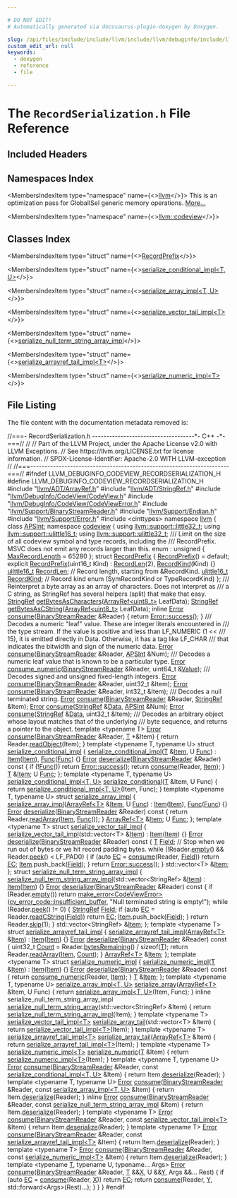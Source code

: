 ```yaml
---

# DO NOT EDIT!
# Automatically generated via docusaurus-plugin-doxygen by Doxygen.

slug: /api/files/include/include/llvm/include/llvm/debuginfo/include/llvm/debuginfo/codeview/recordserialization-h
custom_edit_url: null
keywords:
  - doxygen
  - reference
  - file

---
```





# The `RecordSerialization.h` File Reference

<DoxygenPage pluginConfig={pluginConfig}>



## Included Headers

<IncludesList>
<IncludesListItem
  filePath="llvm/ADT/ArrayRef.h"
  permalink="/docs/api/files/include/include/llvm/include/llvm/adt/arrayref-h"
  isLocal="true" />
<IncludesListItem
  filePath="llvm/ADT/StringRef.h"
  permalink="/docs/api/files/include/include/llvm/include/llvm/adt/stringref-h"
  isLocal="true" />
<IncludesListItem
  filePath="llvm/DebugInfo/CodeView/CodeView.h"
  permalink="/docs/api/files/include/include/llvm/include/llvm/debuginfo/include/llvm/debuginfo/codeview/codeview-h"
  isLocal="true" />
<IncludesListItem
  filePath="llvm/DebugInfo/CodeView/CodeViewError.h"
  permalink="/docs/api/files/include/include/llvm/include/llvm/debuginfo/include/llvm/debuginfo/codeview/codeviewerror-h"
  isLocal="true" />
<IncludesListItem
  filePath="llvm/Support/BinaryStreamReader.h"
  permalink="/docs/api/files/include/include/llvm/include/llvm/support/binarystreamreader-h"
  isLocal="true" />
<IncludesListItem
  filePath="llvm/Support/Endian.h"
  permalink="/docs/api/files/include/include/llvm/include/llvm/support/endian-h"
  isLocal="true" />
<IncludesListItem
  filePath="llvm/Support/Error.h"
  permalink="/docs/api/files/include/include/llvm/include/llvm/support/error-h"
  isLocal="true" />
<IncludesListItem
  filePath="cinttypes"
  permalink=""
  isLocal="false" />
</IncludesList>

## Namespaces Index

<MembersIndex>

<MembersIndexItem
  type="namespace"
  name={<><a href="/docs/api/namespaces/llvm">llvm</a></>}>
This is an optimization pass for GlobalISel generic memory operations. <a href="/docs/api/namespaces/llvm/#details">More...</a>
</MembersIndexItem>

<MembersIndexItem
  type="namespace"
  name={<><a href="/docs/api/namespaces/llvm/codeview">llvm::codeview</a></>}>
</MembersIndexItem>

</MembersIndex>

## Classes Index

<MembersIndex>

<MembersIndexItem
  type="struct"
  name={<><a href="/docs/api/structs/llvm/codeview/recordprefix">RecordPrefix</a></>}>
</MembersIndexItem>

<MembersIndexItem
  type="struct"
  name={<><a href="/docs/api/structs/llvm/codeview/serialize-conditional-impl">serialize_conditional_impl&lt;T, U&gt;</a></>}>
</MembersIndexItem>

<MembersIndexItem
  type="struct"
  name={<><a href="/docs/api/structs/llvm/codeview/serialize-array-impl">serialize_array_impl&lt;T, U&gt;</a></>}>
</MembersIndexItem>

<MembersIndexItem
  type="struct"
  name={<><a href="/docs/api/structs/llvm/codeview/serialize-vector-tail-impl">serialize_vector_tail_impl&lt;T&gt;</a></>}>
</MembersIndexItem>

<MembersIndexItem
  type="struct"
  name={<><a href="/docs/api/structs/llvm/codeview/serialize-null-term-string-array-impl">serialize_null_term_string_array_impl</a></>}>
</MembersIndexItem>

<MembersIndexItem
  type="struct"
  name={<><a href="/docs/api/structs/llvm/codeview/serialize-arrayref-tail-impl">serialize_arrayref_tail_impl&lt;T&gt;</a></>}>
</MembersIndexItem>

<MembersIndexItem
  type="struct"
  name={<><a href="/docs/api/structs/llvm/codeview/serialize-numeric-impl">serialize_numeric_impl&lt;T&gt;</a></>}>
</MembersIndexItem>

</MembersIndex>


## File Listing

The file content with the documentation metadata removed is:

<ProgramListing>

<Link id="l00001" /><CodeLine lineNumber="1"><Highlight kind="comment">//===- RecordSerialization.h ------------------------------------&#42;- C++ -&#42;-===//</Highlight><Highlight kind="normal"></Highlight></CodeLine>
<Link id="l00002" /><CodeLine lineNumber="2"><Highlight kind="normal"></Highlight><Highlight kind="comment">//</Highlight><Highlight kind="normal"></Highlight></CodeLine>
<Link id="l00003" /><CodeLine lineNumber="3"><Highlight kind="normal"></Highlight><Highlight kind="comment">// Part of the LLVM Project, under the Apache License v2.0 with LLVM Exceptions.</Highlight><Highlight kind="normal"></Highlight></CodeLine>
<Link id="l00004" /><CodeLine lineNumber="4"><Highlight kind="normal"></Highlight><Highlight kind="comment">// See https://llvm.org/LICENSE.txt for license information.</Highlight><Highlight kind="normal"></Highlight></CodeLine>
<Link id="l00005" /><CodeLine lineNumber="5"><Highlight kind="normal"></Highlight><Highlight kind="comment">// SPDX-License-Identifier: Apache-2.0 WITH LLVM-exception</Highlight><Highlight kind="normal"></Highlight></CodeLine>
<Link id="l00006" /><CodeLine lineNumber="6"><Highlight kind="normal"></Highlight><Highlight kind="comment">//</Highlight><Highlight kind="normal"></Highlight></CodeLine>
<Link id="l00007" /><CodeLine lineNumber="7"><Highlight kind="normal"></Highlight><Highlight kind="comment">//===----------------------------------------------------------------------===//</Highlight><Highlight kind="normal"></Highlight></CodeLine>
<Link id="l00008" /><CodeLine lineNumber="8"><Highlight kind="normal"></Highlight></CodeLine>
<Link id="l00009" /><CodeLine lineNumber="9"><Highlight kind="normal"></Highlight><Highlight kind="preprocessor">#ifndef LLVM&#95;DEBUGINFO&#95;CODEVIEW&#95;RECORDSERIALIZATION&#95;H</Highlight><Highlight kind="normal"></Highlight></CodeLine>
<Link id="l00010" /><CodeLine lineNumber="10"><Highlight kind="normal"></Highlight><Highlight kind="preprocessor">#define LLVM&#95;DEBUGINFO&#95;CODEVIEW&#95;RECORDSERIALIZATION&#95;H</Highlight><Highlight kind="normal"></Highlight></CodeLine>
<Link id="l00011" /><CodeLine lineNumber="11"><Highlight kind="normal"></Highlight></CodeLine>
<Link id="l00012" /><CodeLine lineNumber="12"><Highlight kind="normal"></Highlight><Highlight kind="preprocessor">#include &quot;<a href="/docs/api/files/include/include/llvm/include/llvm/adt/arrayref-h">llvm/ADT/ArrayRef.h</a>&quot;</Highlight><Highlight kind="normal"></Highlight></CodeLine>
<Link id="l00013" /><CodeLine lineNumber="13"><Highlight kind="normal"></Highlight><Highlight kind="preprocessor">#include &quot;<a href="/docs/api/files/include/include/llvm/include/llvm/adt/stringref-h">llvm/ADT/StringRef.h</a>&quot;</Highlight><Highlight kind="normal"></Highlight></CodeLine>
<Link id="l00014" /><CodeLine lineNumber="14"><Highlight kind="normal"></Highlight><Highlight kind="preprocessor">#include &quot;<a href="/docs/api/files/include/include/llvm/include/llvm/debuginfo/include/llvm/debuginfo/codeview/codeview-h">llvm/DebugInfo/CodeView/CodeView.h</a>&quot;</Highlight><Highlight kind="normal"></Highlight></CodeLine>
<Link id="l00015" /><CodeLine lineNumber="15"><Highlight kind="normal"></Highlight><Highlight kind="preprocessor">#include &quot;<a href="/docs/api/files/include/include/llvm/include/llvm/debuginfo/include/llvm/debuginfo/codeview/codeviewerror-h">llvm/DebugInfo/CodeView/CodeViewError.h</a>&quot;</Highlight><Highlight kind="normal"></Highlight></CodeLine>
<Link id="l00016" /><CodeLine lineNumber="16"><Highlight kind="normal"></Highlight><Highlight kind="preprocessor">#include &quot;<a href="/docs/api/files/include/include/llvm/include/llvm/support/binarystreamreader-h">llvm/Support/BinaryStreamReader.h</a>&quot;</Highlight><Highlight kind="normal"></Highlight></CodeLine>
<Link id="l00017" /><CodeLine lineNumber="17"><Highlight kind="normal"></Highlight><Highlight kind="preprocessor">#include &quot;<a href="/docs/api/files/include/include/llvm/include/llvm/support/endian-h">llvm/Support/Endian.h</a>&quot;</Highlight><Highlight kind="normal"></Highlight></CodeLine>
<Link id="l00018" /><CodeLine lineNumber="18"><Highlight kind="normal"></Highlight><Highlight kind="preprocessor">#include &quot;<a href="/docs/api/files/include/include/llvm/include/llvm/support/error-h">llvm/Support/Error.h</a>&quot;</Highlight><Highlight kind="normal"></Highlight></CodeLine>
<Link id="l00019" /><CodeLine lineNumber="19"><Highlight kind="normal"></Highlight><Highlight kind="preprocessor">#include &lt;cinttypes&gt;</Highlight><Highlight kind="normal"></Highlight></CodeLine>
<Link id="l00020" /><CodeLine lineNumber="20"><Highlight kind="normal"></Highlight></CodeLine>
<Link id="l00021" /><CodeLine lineNumber="21"><Highlight kind="normal"></Highlight><Highlight kind="keyword">namespace </Highlight><Highlight kind="normal"><a href="/docs/api/namespaces/llvm">llvm</a> &#123;</Highlight></CodeLine>
<Link id="l00022" /><CodeLine lineNumber="22"><Highlight kind="normal"></Highlight><Highlight kind="keyword">class </Highlight><Highlight kind="normal"><a href="/docs/api/classes/llvm/apsint">APSInt</a>;</Highlight></CodeLine>
<Link id="l00023" /><CodeLine lineNumber="23"><Highlight kind="normal"></Highlight><Highlight kind="keyword">namespace </Highlight><Highlight kind="normal"><a href="/docs/api/namespaces/llvm/codeview">codeview</a> &#123;</Highlight></CodeLine>
<Link id="l00024" /><CodeLine lineNumber="24"><Highlight kind="normal"></Highlight><Highlight kind="keyword">using </Highlight><Highlight kind="normal"><a href="/docs/api/namespaces/llvm/support/#a6e7b1b4608b407109ab27d3404c262cf">llvm::support::little32&#95;t</a>;</Highlight></CodeLine>
<Link id="l00025" /><CodeLine lineNumber="25"><Highlight kind="normal"></Highlight><Highlight kind="keyword">using </Highlight><Highlight kind="normal"><a href="/docs/api/namespaces/llvm/support/#a4e29b3df92632c930b82161555c3b8d6">llvm::support::ulittle16&#95;t</a>;</Highlight></CodeLine>
<Link id="l00026" /><CodeLine lineNumber="26"><Highlight kind="normal"></Highlight><Highlight kind="keyword">using </Highlight><Highlight kind="normal"><a href="/docs/api/namespaces/llvm/support/#a206b37274fa3e908017da357d12724d1">llvm::support::ulittle32&#95;t</a>;</Highlight></CodeLine>
<Link id="l00027" /><CodeLine lineNumber="27"><Highlight kind="normal"></Highlight><Highlight kind="comment"></Highlight></CodeLine>
<Link id="l00028" /><CodeLine lineNumber="28"><Highlight kind="comment">/// Limit on the size of all codeview symbol and type records, including the</Highlight></CodeLine>
<Link id="l00029" /><CodeLine lineNumber="29"><Highlight kind="comment">/// RecordPrefix. MSVC does not emit any records larger than this.</Highlight><Highlight kind="normal"></Highlight></CodeLine>
<Link id="l00030" /><CodeLine lineNumber="30" lineLink="/docs/api/namespaces/llvm/codeview/#a77953260dd85922d9583bf426f89787aa30d8ae376cd42fd999ac8713cf85be2e"><Highlight kind="normal">enum : </Highlight><Highlight kind="keywordtype">unsigned</Highlight><Highlight kind="normal"> &#123; <a href="/docs/api/namespaces/llvm/codeview/#a77953260dd85922d9583bf426f89787aa30d8ae376cd42fd999ac8713cf85be2e">MaxRecordLength</a> = 65280 &#125;;</Highlight></CodeLine>
<Link id="l00031" /><CodeLine lineNumber="31"><Highlight kind="normal"></Highlight></CodeLine>
<Link id="l00032" /><CodeLine lineNumber="32" lineLink="/docs/api/structs/llvm/codeview/recordprefix"><Highlight kind="normal"></Highlight><Highlight kind="keyword">struct </Highlight><Highlight kind="normal"><a href="/docs/api/structs/llvm/codeview/recordprefix/#a739b4dba2e16c55d8286a6539a2ff6ac">RecordPrefix</a> &#123;</Highlight></CodeLine>
<Link id="l00033" /><CodeLine lineNumber="33" lineLink="/docs/api/structs/llvm/codeview/recordprefix/#a739b4dba2e16c55d8286a6539a2ff6ac"><Highlight kind="normal">  <a href="/docs/api/structs/llvm/codeview/recordprefix/#a739b4dba2e16c55d8286a6539a2ff6ac">RecordPrefix</a>() = </Highlight><Highlight kind="keywordflow">default</Highlight><Highlight kind="normal">;</Highlight></CodeLine>
<Link id="l00034" /><CodeLine lineNumber="34" lineLink="/docs/api/structs/llvm/codeview/recordprefix/#aa6746a00b986512f4f8b1a35a80c027d"><Highlight kind="normal">  </Highlight><Highlight kind="keyword">explicit</Highlight><Highlight kind="normal"> <a href="/docs/api/structs/llvm/codeview/recordprefix/#aa6746a00b986512f4f8b1a35a80c027d">RecordPrefix</a>(uint16&#95;t Kind) : <a href="/docs/api/structs/llvm/codeview/recordprefix/#afdb0f5c60aa51c3ac0d3cad028e17e8e">RecordLen</a>(2), <a href="/docs/api/structs/llvm/codeview/recordprefix/#a55336c12f43998d10ffc07e97b67aa78">RecordKind</a>(Kind) &#123;&#125;</Highlight></CodeLine>
<Link id="l00035" /><CodeLine lineNumber="35"><Highlight kind="normal"></Highlight></CodeLine>
<Link id="l00036" /><CodeLine lineNumber="36" lineLink="/docs/api/structs/llvm/codeview/recordprefix/#afdb0f5c60aa51c3ac0d3cad028e17e8e"><Highlight kind="normal">  <a href="/docs/api/namespaces/llvm/support/#a4e29b3df92632c930b82161555c3b8d6">ulittle16&#95;t</a> <a href="/docs/api/structs/llvm/codeview/recordprefix/#afdb0f5c60aa51c3ac0d3cad028e17e8e">RecordLen</a>;  </Highlight><Highlight kind="comment">// Record length, starting from &amp;RecordKind.</Highlight><Highlight kind="normal"></Highlight></CodeLine>
<Link id="l00037" /><CodeLine lineNumber="37" lineLink="/docs/api/structs/llvm/codeview/recordprefix/#a55336c12f43998d10ffc07e97b67aa78"><Highlight kind="normal">  <a href="/docs/api/namespaces/llvm/support/#a4e29b3df92632c930b82161555c3b8d6">ulittle16&#95;t</a> <a href="/docs/api/structs/llvm/codeview/recordprefix/#a55336c12f43998d10ffc07e97b67aa78">RecordKind</a>; </Highlight><Highlight kind="comment">// Record kind enum (SymRecordKind or TypeRecordKind)</Highlight><Highlight kind="normal"></Highlight></CodeLine>
<Link id="l00038" /><CodeLine lineNumber="38"><Highlight kind="normal">&#125;;</Highlight></CodeLine>
<Link id="l00039" /><CodeLine lineNumber="39"><Highlight kind="normal"></Highlight><Highlight kind="comment"></Highlight></CodeLine>
<Link id="l00040" /><CodeLine lineNumber="40"><Highlight kind="comment">/// Reinterpret a byte array as an array of characters. Does not interpret as</Highlight></CodeLine>
<Link id="l00041" /><CodeLine lineNumber="41"><Highlight kind="comment">/// a C string, as StringRef has several helpers (split) that make that easy.</Highlight><Highlight kind="normal"></Highlight></CodeLine>
<Link id="l00042" /><CodeLine lineNumber="42"><Highlight kind="normal"><a href="/docs/api/classes/llvm/stringref">StringRef</a> <a href="/docs/api/namespaces/llvm/codeview/#a746052f3a8d6068791b8fc33a2dd0c64">getBytesAsCharacters</a>(<a href="/docs/api/classes/llvm/arrayref">ArrayRef&lt;uint8&#95;t&gt;</a> LeafData);</Highlight></CodeLine>
<Link id="l00043" /><CodeLine lineNumber="43"><Highlight kind="normal"><a href="/docs/api/classes/llvm/stringref">StringRef</a> <a href="/docs/api/namespaces/llvm/codeview/#a5eae02b55217e729a02eda2e26b8d689">getBytesAsCString</a>(<a href="/docs/api/classes/llvm/arrayref">ArrayRef&lt;uint8&#95;t&gt;</a> LeafData);</Highlight></CodeLine>
<Link id="l00044" /><CodeLine lineNumber="44"><Highlight kind="normal"></Highlight></CodeLine>
<Link id="l00045" /><CodeLine lineNumber="45" lineLink="/docs/api/namespaces/llvm/codeview/#a1807c21ab0be67ec70499fe55532ac00"><Highlight kind="normal"></Highlight><Highlight kind="keyword">inline</Highlight><Highlight kind="normal"> <a href="/docs/api/classes/llvm/error">Error</a> <a href="/docs/api/namespaces/llvm/#a650dea4533083a886cec9f16d80356d9af0ef8c72418989a4bb20243ccb61eeb0">consume</a>(<a href="/docs/api/classes/llvm/binarystreamreader">BinaryStreamReader</a> &amp;Reader) &#123; </Highlight><Highlight kind="keywordflow">return</Highlight><Highlight kind="normal"> <a href="/docs/api/classes/llvm/error/#a4dfd0813c3d0e0a30439b5a3e9196b59">Error::success</a>(); &#125;</Highlight></CodeLine>
<Link id="l00046" /><CodeLine lineNumber="46"><Highlight kind="normal"></Highlight><Highlight kind="comment"></Highlight></CodeLine>
<Link id="l00047" /><CodeLine lineNumber="47"><Highlight kind="comment">/// Decodes a numeric &quot;leaf&quot; value. These are integer literals encountered in</Highlight></CodeLine>
<Link id="l00048" /><CodeLine lineNumber="48"><Highlight kind="comment">/// the type stream. If the value is positive and less than LF&#95;NUMERIC (1 &lt;&lt;</Highlight></CodeLine>
<Link id="l00049" /><CodeLine lineNumber="49"><Highlight kind="comment">/// 15), it is emitted directly in Data. Otherwise, it has a tag like LF&#95;CHAR</Highlight></CodeLine>
<Link id="l00050" /><CodeLine lineNumber="50"><Highlight kind="comment">/// that indicates the bitwidth and sign of the numeric data.</Highlight><Highlight kind="normal"></Highlight></CodeLine>
<Link id="l00051" /><CodeLine lineNumber="51"><Highlight kind="normal"><a href="/docs/api/classes/llvm/error">Error</a> <a href="/docs/api/namespaces/llvm/#a650dea4533083a886cec9f16d80356d9af0ef8c72418989a4bb20243ccb61eeb0">consume</a>(<a href="/docs/api/classes/llvm/binarystreamreader">BinaryStreamReader</a> &amp;Reader, <a href="/docs/api/classes/llvm/apsint">APSInt</a> &amp;Num);</Highlight></CodeLine>
<Link id="l00052" /><CodeLine lineNumber="52"><Highlight kind="normal"></Highlight><Highlight kind="comment"></Highlight></CodeLine>
<Link id="l00053" /><CodeLine lineNumber="53"><Highlight kind="comment">/// Decodes a numeric leaf value that is known to be a particular type.</Highlight><Highlight kind="normal"></Highlight></CodeLine>
<Link id="l00054" /><CodeLine lineNumber="54"><Highlight kind="normal"><a href="/docs/api/classes/llvm/error">Error</a> <a href="/docs/api/namespaces/llvm/codeview/#a0d46104eb6ba85dbd9788ff11e64aaa6">consume&#95;numeric</a>(<a href="/docs/api/classes/llvm/binarystreamreader">BinaryStreamReader</a> &amp;Reader, uint64&#95;t &amp;<a href="/docs/api/classes/llvm/value">Value</a>);</Highlight></CodeLine>
<Link id="l00055" /><CodeLine lineNumber="55"><Highlight kind="normal"></Highlight><Highlight kind="comment"></Highlight></CodeLine>
<Link id="l00056" /><CodeLine lineNumber="56"><Highlight kind="comment">/// Decodes signed and unsigned fixed-length integers.</Highlight><Highlight kind="normal"></Highlight></CodeLine>
<Link id="l00057" /><CodeLine lineNumber="57"><Highlight kind="normal"><a href="/docs/api/classes/llvm/error">Error</a> <a href="/docs/api/namespaces/llvm/#a650dea4533083a886cec9f16d80356d9af0ef8c72418989a4bb20243ccb61eeb0">consume</a>(<a href="/docs/api/classes/llvm/binarystreamreader">BinaryStreamReader</a> &amp;Reader, uint32&#95;t &amp;Item);</Highlight></CodeLine>
<Link id="l00058" /><CodeLine lineNumber="58"><Highlight kind="normal"><a href="/docs/api/classes/llvm/error">Error</a> <a href="/docs/api/namespaces/llvm/#a650dea4533083a886cec9f16d80356d9af0ef8c72418989a4bb20243ccb61eeb0">consume</a>(<a href="/docs/api/classes/llvm/binarystreamreader">BinaryStreamReader</a> &amp;Reader, int32&#95;t &amp;Item);</Highlight></CodeLine>
<Link id="l00059" /><CodeLine lineNumber="59"><Highlight kind="normal"></Highlight><Highlight kind="comment"></Highlight></CodeLine>
<Link id="l00060" /><CodeLine lineNumber="60"><Highlight kind="comment">/// Decodes a null terminated string.</Highlight><Highlight kind="normal"></Highlight></CodeLine>
<Link id="l00061" /><CodeLine lineNumber="61"><Highlight kind="normal"><a href="/docs/api/classes/llvm/error">Error</a> <a href="/docs/api/namespaces/llvm/#a650dea4533083a886cec9f16d80356d9af0ef8c72418989a4bb20243ccb61eeb0">consume</a>(<a href="/docs/api/classes/llvm/binarystreamreader">BinaryStreamReader</a> &amp;Reader, <a href="/docs/api/classes/llvm/stringref">StringRef</a> &amp;Item);</Highlight></CodeLine>
<Link id="l00062" /><CodeLine lineNumber="62"><Highlight kind="normal"></Highlight></CodeLine>
<Link id="l00063" /><CodeLine lineNumber="63"><Highlight kind="normal"><a href="/docs/api/classes/llvm/error">Error</a> <a href="/docs/api/namespaces/llvm/#a650dea4533083a886cec9f16d80356d9af0ef8c72418989a4bb20243ccb61eeb0">consume</a>(<a href="/docs/api/classes/llvm/stringref">StringRef</a> &amp;<a href="/docs/api/namespaces/llvm/#aa20539e89704d20b98b97e9c3feac934">Data</a>, <a href="/docs/api/classes/llvm/apsint">APSInt</a> &amp;Num);</Highlight></CodeLine>
<Link id="l00064" /><CodeLine lineNumber="64"><Highlight kind="normal"><a href="/docs/api/classes/llvm/error">Error</a> <a href="/docs/api/namespaces/llvm/#a650dea4533083a886cec9f16d80356d9af0ef8c72418989a4bb20243ccb61eeb0">consume</a>(<a href="/docs/api/classes/llvm/stringref">StringRef</a> &amp;<a href="/docs/api/namespaces/llvm/#aa20539e89704d20b98b97e9c3feac934">Data</a>, uint32&#95;t &amp;Item);</Highlight></CodeLine>
<Link id="l00065" /><CodeLine lineNumber="65"><Highlight kind="normal"></Highlight><Highlight kind="comment"></Highlight></CodeLine>
<Link id="l00066" /><CodeLine lineNumber="66"><Highlight kind="comment">/// Decodes an arbitrary object whose layout matches that of the underlying</Highlight></CodeLine>
<Link id="l00067" /><CodeLine lineNumber="67"><Highlight kind="comment">/// byte sequence, and returns a pointer to the object.</Highlight><Highlight kind="normal"></Highlight></CodeLine>
<Link id="l00068" /><CodeLine lineNumber="68" lineLink="/docs/api/namespaces/llvm/codeview/#a906f518050c1f38a2479950b5fc9c68f"><Highlight kind="normal"></Highlight><Highlight kind="keyword">template</Highlight><Highlight kind="normal"> &lt;</Highlight><Highlight kind="keyword">typename</Highlight><Highlight kind="normal"> T&gt; <a href="/docs/api/classes/llvm/error">Error</a> <a href="/docs/api/namespaces/llvm/#a650dea4533083a886cec9f16d80356d9af0ef8c72418989a4bb20243ccb61eeb0">consume</a>(<a href="/docs/api/classes/llvm/binarystreamreader">BinaryStreamReader</a> &amp;Reader, <a href="/docs/api/files/lib/lib/target/lib/target/mips/mips16isellowering-cpp/#a0acb682b8260ab1c60b918599864e2e5">T</a> &#42;&amp;Item) &#123;</Highlight></CodeLine>
<Link id="l00069" /><CodeLine lineNumber="69"><Highlight kind="normal">  </Highlight><Highlight kind="keywordflow">return</Highlight><Highlight kind="normal"> Reader.<a href="/docs/api/classes/llvm/binarystreamreader/#a07e25e055f92f545f94821c4a3cbded8">readObject</a>(Item);</Highlight></CodeLine>
<Link id="l00070" /><CodeLine lineNumber="70"><Highlight kind="normal">&#125;</Highlight></CodeLine>
<Link id="l00071" /><CodeLine lineNumber="71"><Highlight kind="normal"></Highlight></CodeLine>
<Link id="l00072" /><CodeLine lineNumber="72" lineLink="/docs/api/structs/llvm/codeview/serialize-conditional-impl"><Highlight kind="normal"></Highlight><Highlight kind="keyword">template</Highlight><Highlight kind="normal"> &lt;</Highlight><Highlight kind="keyword">typename</Highlight><Highlight kind="normal"> T, </Highlight><Highlight kind="keyword">typename</Highlight><Highlight kind="normal"> U&gt; </Highlight><Highlight kind="keyword">struct </Highlight><Highlight kind="normal"><a href="/docs/api/structs/llvm/codeview/serialize-conditional-impl/#ad94d045b7e804ab21042a8318b6d66c1">serialize&#95;conditional&#95;impl</a> &#123;</Highlight></CodeLine>
<Link id="l00073" /><CodeLine lineNumber="73" lineLink="/docs/api/structs/llvm/codeview/serialize-conditional-impl/#ad94d045b7e804ab21042a8318b6d66c1"><Highlight kind="normal">  <a href="/docs/api/structs/llvm/codeview/serialize-conditional-impl/#ad94d045b7e804ab21042a8318b6d66c1">serialize&#95;conditional&#95;impl</a>(<a href="/docs/api/files/lib/lib/target/lib/target/mips/mips16isellowering-cpp/#a0acb682b8260ab1c60b918599864e2e5">T</a> &amp;<a href="/docs/api/structs/llvm/codeview/serialize-conditional-impl/#a49bf61cfb80205d6cc275b6196ebb320">Item</a>, U <a href="/docs/api/structs/llvm/codeview/serialize-conditional-impl/#a2bfae00ff42ac463a1babf4ea31d25fd">Func</a>) : <a href="/docs/api/structs/llvm/codeview/serialize-conditional-impl/#a49bf61cfb80205d6cc275b6196ebb320">Item</a>(<a href="/docs/api/structs/llvm/codeview/serialize-conditional-impl/#a49bf61cfb80205d6cc275b6196ebb320">Item</a>), <a href="/docs/api/structs/llvm/codeview/serialize-conditional-impl/#a2bfae00ff42ac463a1babf4ea31d25fd">Func</a>(<a href="/docs/api/structs/llvm/codeview/serialize-conditional-impl/#a2bfae00ff42ac463a1babf4ea31d25fd">Func</a>) &#123;&#125;</Highlight></CodeLine>
<Link id="l00074" /><CodeLine lineNumber="74"><Highlight kind="normal"></Highlight></CodeLine>
<Link id="l00075" /><CodeLine lineNumber="75" lineLink="/docs/api/structs/llvm/codeview/serialize-conditional-impl/#ad78c001f2e5aab29f77102188c8c41bf"><Highlight kind="normal">  <a href="/docs/api/classes/llvm/error">Error</a> <a href="/docs/api/structs/llvm/codeview/serialize-conditional-impl/#ad78c001f2e5aab29f77102188c8c41bf">deserialize</a>(<a href="/docs/api/classes/llvm/binarystreamreader">BinaryStreamReader</a> &amp;Reader)</Highlight><Highlight kind="keyword"> const </Highlight><Highlight kind="normal">&#123;</Highlight></CodeLine>
<Link id="l00076" /><CodeLine lineNumber="76"><Highlight kind="normal">    </Highlight><Highlight kind="keywordflow">if</Highlight><Highlight kind="normal"> (!<a href="/docs/api/structs/llvm/codeview/serialize-conditional-impl/#a2bfae00ff42ac463a1babf4ea31d25fd">Func</a>())</Highlight></CodeLine>
<Link id="l00077" /><CodeLine lineNumber="77"><Highlight kind="normal">      </Highlight><Highlight kind="keywordflow">return</Highlight><Highlight kind="normal"> <a href="/docs/api/classes/llvm/error/#a4dfd0813c3d0e0a30439b5a3e9196b59">Error::success</a>();</Highlight></CodeLine>
<Link id="l00078" /><CodeLine lineNumber="78"><Highlight kind="normal">    </Highlight><Highlight kind="keywordflow">return</Highlight><Highlight kind="normal"> <a href="/docs/api/namespaces/llvm/#a650dea4533083a886cec9f16d80356d9af0ef8c72418989a4bb20243ccb61eeb0">consume</a>(Reader, <a href="/docs/api/structs/llvm/codeview/serialize-conditional-impl/#a49bf61cfb80205d6cc275b6196ebb320">Item</a>);</Highlight></CodeLine>
<Link id="l00079" /><CodeLine lineNumber="79"><Highlight kind="normal">  &#125;</Highlight></CodeLine>
<Link id="l00080" /><CodeLine lineNumber="80"><Highlight kind="normal"></Highlight></CodeLine>
<Link id="l00081" /><CodeLine lineNumber="81" lineLink="/docs/api/structs/llvm/codeview/serialize-conditional-impl/#a49bf61cfb80205d6cc275b6196ebb320"><Highlight kind="normal">  <a href="/docs/api/files/lib/lib/target/lib/target/mips/mips16isellowering-cpp/#a0acb682b8260ab1c60b918599864e2e5">T</a> &amp;<a href="/docs/api/structs/llvm/codeview/serialize-conditional-impl/#a49bf61cfb80205d6cc275b6196ebb320">Item</a>;</Highlight></CodeLine>
<Link id="l00082" /><CodeLine lineNumber="82" lineLink="/docs/api/structs/llvm/codeview/serialize-conditional-impl/#a2bfae00ff42ac463a1babf4ea31d25fd"><Highlight kind="normal">  U <a href="/docs/api/structs/llvm/codeview/serialize-conditional-impl/#a2bfae00ff42ac463a1babf4ea31d25fd">Func</a>;</Highlight></CodeLine>
<Link id="l00083" /><CodeLine lineNumber="83"><Highlight kind="normal">&#125;;</Highlight></CodeLine>
<Link id="l00084" /><CodeLine lineNumber="84"><Highlight kind="normal"></Highlight></CodeLine>
<Link id="l00085" /><CodeLine lineNumber="85"><Highlight kind="normal"></Highlight><Highlight kind="keyword">template</Highlight><Highlight kind="normal"> &lt;</Highlight><Highlight kind="keyword">typename</Highlight><Highlight kind="normal"> T, </Highlight><Highlight kind="keyword">typename</Highlight><Highlight kind="normal"> U&gt;</Highlight></CodeLine>
<Link id="l00086" /><CodeLine lineNumber="86" lineLink="/docs/api/namespaces/llvm/codeview/#a84ff9aefa8602fbdf1836089f63f78f2"><Highlight kind="normal"><a href="/docs/api/structs/llvm/codeview/serialize-conditional-impl">serialize&#95;conditional&#95;impl&lt;T, U&gt;</a> <a href="/docs/api/namespaces/llvm/codeview/#a84ff9aefa8602fbdf1836089f63f78f2">serialize&#95;conditional</a>(<a href="/docs/api/files/lib/lib/target/lib/target/mips/mips16isellowering-cpp/#a0acb682b8260ab1c60b918599864e2e5">T</a> &amp;Item, U Func) &#123;</Highlight></CodeLine>
<Link id="l00087" /><CodeLine lineNumber="87"><Highlight kind="normal">  </Highlight><Highlight kind="keywordflow">return</Highlight><Highlight kind="normal"> <a href="/docs/api/structs/llvm/codeview/serialize-conditional-impl">serialize&#95;conditional&#95;impl&lt;T, U&gt;</a>(Item, Func);</Highlight></CodeLine>
<Link id="l00088" /><CodeLine lineNumber="88"><Highlight kind="normal">&#125;</Highlight></CodeLine>
<Link id="l00089" /><CodeLine lineNumber="89"><Highlight kind="normal"></Highlight></CodeLine>
<Link id="l00090" /><CodeLine lineNumber="90" lineLink="/docs/api/structs/llvm/codeview/serialize-array-impl"><Highlight kind="normal"></Highlight><Highlight kind="keyword">template</Highlight><Highlight kind="normal"> &lt;</Highlight><Highlight kind="keyword">typename</Highlight><Highlight kind="normal"> T, </Highlight><Highlight kind="keyword">typename</Highlight><Highlight kind="normal"> U&gt; </Highlight><Highlight kind="keyword">struct </Highlight><Highlight kind="normal"><a href="/docs/api/structs/llvm/codeview/serialize-array-impl/#abbfb075d8d6eaee2d248ac2ffdaa3bab">serialize&#95;array&#95;impl</a> &#123;</Highlight></CodeLine>
<Link id="l00091" /><CodeLine lineNumber="91" lineLink="/docs/api/structs/llvm/codeview/serialize-array-impl/#abbfb075d8d6eaee2d248ac2ffdaa3bab"><Highlight kind="normal">  <a href="/docs/api/structs/llvm/codeview/serialize-array-impl/#abbfb075d8d6eaee2d248ac2ffdaa3bab">serialize&#95;array&#95;impl</a>(<a href="/docs/api/classes/llvm/arrayref">ArrayRef&lt;T&gt;</a> &amp;<a href="/docs/api/structs/llvm/codeview/serialize-array-impl/#a29f0419cbd6f1d666911cf87def31801">Item</a>, U <a href="/docs/api/structs/llvm/codeview/serialize-array-impl/#a4cf3104fd45cff73491e23595c70f7c2">Func</a>) : <a href="/docs/api/structs/llvm/codeview/serialize-array-impl/#a29f0419cbd6f1d666911cf87def31801">Item</a>(<a href="/docs/api/structs/llvm/codeview/serialize-array-impl/#a29f0419cbd6f1d666911cf87def31801">Item</a>), <a href="/docs/api/structs/llvm/codeview/serialize-array-impl/#a4cf3104fd45cff73491e23595c70f7c2">Func</a>(<a href="/docs/api/structs/llvm/codeview/serialize-array-impl/#a4cf3104fd45cff73491e23595c70f7c2">Func</a>) &#123;&#125;</Highlight></CodeLine>
<Link id="l00092" /><CodeLine lineNumber="92"><Highlight kind="normal"></Highlight></CodeLine>
<Link id="l00093" /><CodeLine lineNumber="93" lineLink="/docs/api/structs/llvm/codeview/serialize-array-impl/#a859df25293b52d50c6710268771b5096"><Highlight kind="normal">  <a href="/docs/api/classes/llvm/error">Error</a> <a href="/docs/api/structs/llvm/codeview/serialize-array-impl/#a859df25293b52d50c6710268771b5096">deserialize</a>(<a href="/docs/api/classes/llvm/binarystreamreader">BinaryStreamReader</a> &amp;Reader)</Highlight><Highlight kind="keyword"> const </Highlight><Highlight kind="normal">&#123;</Highlight></CodeLine>
<Link id="l00094" /><CodeLine lineNumber="94"><Highlight kind="normal">    </Highlight><Highlight kind="keywordflow">return</Highlight><Highlight kind="normal"> Reader.<a href="/docs/api/classes/llvm/binarystreamreader/#ab88a8b3835c1028f8fd6c2b23f396d30">readArray</a>(<a href="/docs/api/structs/llvm/codeview/serialize-array-impl/#a29f0419cbd6f1d666911cf87def31801">Item</a>, <a href="/docs/api/structs/llvm/codeview/serialize-array-impl/#a4cf3104fd45cff73491e23595c70f7c2">Func</a>());</Highlight></CodeLine>
<Link id="l00095" /><CodeLine lineNumber="95"><Highlight kind="normal">  &#125;</Highlight></CodeLine>
<Link id="l00096" /><CodeLine lineNumber="96"><Highlight kind="normal"></Highlight></CodeLine>
<Link id="l00097" /><CodeLine lineNumber="97" lineLink="/docs/api/structs/llvm/codeview/serialize-array-impl/#a29f0419cbd6f1d666911cf87def31801"><Highlight kind="normal">  <a href="/docs/api/classes/llvm/arrayref">ArrayRef&lt;T&gt;</a> &amp;<a href="/docs/api/structs/llvm/codeview/serialize-array-impl/#a29f0419cbd6f1d666911cf87def31801">Item</a>;</Highlight></CodeLine>
<Link id="l00098" /><CodeLine lineNumber="98" lineLink="/docs/api/structs/llvm/codeview/serialize-array-impl/#a4cf3104fd45cff73491e23595c70f7c2"><Highlight kind="normal">  U <a href="/docs/api/structs/llvm/codeview/serialize-array-impl/#a4cf3104fd45cff73491e23595c70f7c2">Func</a>;</Highlight></CodeLine>
<Link id="l00099" /><CodeLine lineNumber="99"><Highlight kind="normal">&#125;;</Highlight></CodeLine>
<Link id="l00100" /><CodeLine lineNumber="100"><Highlight kind="normal"></Highlight></CodeLine>
<Link id="l00101" /><CodeLine lineNumber="101" lineLink="/docs/api/structs/llvm/codeview/serialize-vector-tail-impl"><Highlight kind="normal"></Highlight><Highlight kind="keyword">template</Highlight><Highlight kind="normal"> &lt;</Highlight><Highlight kind="keyword">typename</Highlight><Highlight kind="normal"> T&gt; </Highlight><Highlight kind="keyword">struct </Highlight><Highlight kind="normal"><a href="/docs/api/structs/llvm/codeview/serialize-vector-tail-impl/#a9ace203bb612a5c2d89104aa92d41100">serialize&#95;vector&#95;tail&#95;impl</a> &#123;</Highlight></CodeLine>
<Link id="l00102" /><CodeLine lineNumber="102" lineLink="/docs/api/structs/llvm/codeview/serialize-vector-tail-impl/#a9ace203bb612a5c2d89104aa92d41100"><Highlight kind="normal">  <a href="/docs/api/structs/llvm/codeview/serialize-vector-tail-impl/#a9ace203bb612a5c2d89104aa92d41100">serialize&#95;vector&#95;tail&#95;impl</a>(std::vector&lt;T&gt; &amp;<a href="/docs/api/structs/llvm/codeview/serialize-vector-tail-impl/#ac1759ac5c0a230769b3e79ee91e3da62">Item</a>) : <a href="/docs/api/structs/llvm/codeview/serialize-vector-tail-impl/#ac1759ac5c0a230769b3e79ee91e3da62">Item</a>(<a href="/docs/api/structs/llvm/codeview/serialize-vector-tail-impl/#ac1759ac5c0a230769b3e79ee91e3da62">Item</a>) &#123;&#125;</Highlight></CodeLine>
<Link id="l00103" /><CodeLine lineNumber="103"><Highlight kind="normal"></Highlight></CodeLine>
<Link id="l00104" /><CodeLine lineNumber="104" lineLink="/docs/api/structs/llvm/codeview/serialize-vector-tail-impl/#ae99d0aac9a8dcb44986944245c335118"><Highlight kind="normal">  <a href="/docs/api/classes/llvm/error">Error</a> <a href="/docs/api/structs/llvm/codeview/serialize-vector-tail-impl/#ae99d0aac9a8dcb44986944245c335118">deserialize</a>(<a href="/docs/api/classes/llvm/binarystreamreader">BinaryStreamReader</a> &amp;Reader)</Highlight><Highlight kind="keyword"> const </Highlight><Highlight kind="normal">&#123;</Highlight></CodeLine>
<Link id="l00105" /><CodeLine lineNumber="105"><Highlight kind="normal">    <a href="/docs/api/files/lib/lib/target/lib/target/mips/mips16isellowering-cpp/#a0acb682b8260ab1c60b918599864e2e5">T</a> <a href="/docs/api/files/lib/lib/support/optimizedstructlayout-cpp/#a5208f2b0568d811c542f8d8097dbc035">Field</a>;</Highlight></CodeLine>
<Link id="l00106" /><CodeLine lineNumber="106"><Highlight kind="normal">    </Highlight><Highlight kind="comment">// Stop when we run out of bytes or we hit record padding bytes.</Highlight><Highlight kind="normal"></Highlight></CodeLine>
<Link id="l00107" /><CodeLine lineNumber="107"><Highlight kind="normal">    </Highlight><Highlight kind="keywordflow">while</Highlight><Highlight kind="normal"> (!Reader.<a href="/docs/api/classes/llvm/binarystreamreader/#a85689faff97c850c60750cc7c365dba2">empty</a>() &amp;&amp; Reader.<a href="/docs/api/classes/llvm/binarystreamreader/#a31521a2e6c1afa0308811515bc86c88f">peek</a>() &lt; LF&#95;PAD0) &#123;</Highlight></CodeLine>
<Link id="l00108" /><CodeLine lineNumber="108"><Highlight kind="normal">      </Highlight><Highlight kind="keywordflow">if</Highlight><Highlight kind="normal"> (</Highlight><Highlight kind="keyword">auto</Highlight><Highlight kind="normal"> <a href="/docs/api/namespaces/llvm/codeview/#a2e1cbb0e2bd7a35ed99c31853dc45374a3fd6b696867d70225deda7868308679b">EC</a> = <a href="/docs/api/namespaces/llvm/#a650dea4533083a886cec9f16d80356d9af0ef8c72418989a4bb20243ccb61eeb0">consume</a>(Reader, <a href="/docs/api/files/lib/lib/support/optimizedstructlayout-cpp/#a5208f2b0568d811c542f8d8097dbc035">Field</a>))</Highlight></CodeLine>
<Link id="l00109" /><CodeLine lineNumber="109"><Highlight kind="normal">        </Highlight><Highlight kind="keywordflow">return</Highlight><Highlight kind="normal"> <a href="/docs/api/namespaces/llvm/codeview/#a2e1cbb0e2bd7a35ed99c31853dc45374a3fd6b696867d70225deda7868308679b">EC</a>;</Highlight></CodeLine>
<Link id="l00110" /><CodeLine lineNumber="110"><Highlight kind="normal">      <a href="/docs/api/structs/llvm/codeview/serialize-vector-tail-impl/#ac1759ac5c0a230769b3e79ee91e3da62">Item</a>.push&#95;back(<a href="/docs/api/files/lib/lib/support/optimizedstructlayout-cpp/#a5208f2b0568d811c542f8d8097dbc035">Field</a>);</Highlight></CodeLine>
<Link id="l00111" /><CodeLine lineNumber="111"><Highlight kind="normal">    &#125;</Highlight></CodeLine>
<Link id="l00112" /><CodeLine lineNumber="112"><Highlight kind="normal">    </Highlight><Highlight kind="keywordflow">return</Highlight><Highlight kind="normal"> <a href="/docs/api/classes/llvm/error/#a4dfd0813c3d0e0a30439b5a3e9196b59">Error::success</a>();</Highlight></CodeLine>
<Link id="l00113" /><CodeLine lineNumber="113"><Highlight kind="normal">  &#125;</Highlight></CodeLine>
<Link id="l00114" /><CodeLine lineNumber="114"><Highlight kind="normal"></Highlight></CodeLine>
<Link id="l00115" /><CodeLine lineNumber="115" lineLink="/docs/api/structs/llvm/codeview/serialize-vector-tail-impl/#ac1759ac5c0a230769b3e79ee91e3da62"><Highlight kind="normal">  std::vector&lt;T&gt; &amp;<a href="/docs/api/structs/llvm/codeview/serialize-vector-tail-impl/#ac1759ac5c0a230769b3e79ee91e3da62">Item</a>;</Highlight></CodeLine>
<Link id="l00116" /><CodeLine lineNumber="116"><Highlight kind="normal">&#125;;</Highlight></CodeLine>
<Link id="l00117" /><CodeLine lineNumber="117"><Highlight kind="normal"></Highlight></CodeLine>
<Link id="l00118" /><CodeLine lineNumber="118" lineLink="/docs/api/structs/llvm/codeview/serialize-null-term-string-array-impl"><Highlight kind="normal"></Highlight><Highlight kind="keyword">struct </Highlight><Highlight kind="normal"><a href="/docs/api/structs/llvm/codeview/serialize-null-term-string-array-impl/#a4cbec0e5e24afceece89d5717e0238b1">serialize&#95;null&#95;term&#95;string&#95;array&#95;impl</a> &#123;</Highlight></CodeLine>
<Link id="l00119" /><CodeLine lineNumber="119" lineLink="/docs/api/structs/llvm/codeview/serialize-null-term-string-array-impl/#a4cbec0e5e24afceece89d5717e0238b1"><Highlight kind="normal">  <a href="/docs/api/structs/llvm/codeview/serialize-null-term-string-array-impl/#a4cbec0e5e24afceece89d5717e0238b1">serialize&#95;null&#95;term&#95;string&#95;array&#95;impl</a>(std::vector&lt;StringRef&gt; &amp;<a href="/docs/api/structs/llvm/codeview/serialize-null-term-string-array-impl/#a6996e92adf886745979e88e47f54d74c">Item</a>)</Highlight></CodeLine>
<Link id="l00120" /><CodeLine lineNumber="120"><Highlight kind="normal">      : <a href="/docs/api/structs/llvm/codeview/serialize-null-term-string-array-impl/#a6996e92adf886745979e88e47f54d74c">Item</a>(<a href="/docs/api/structs/llvm/codeview/serialize-null-term-string-array-impl/#a6996e92adf886745979e88e47f54d74c">Item</a>) &#123;&#125;</Highlight></CodeLine>
<Link id="l00121" /><CodeLine lineNumber="121"><Highlight kind="normal"></Highlight></CodeLine>
<Link id="l00122" /><CodeLine lineNumber="122" lineLink="/docs/api/structs/llvm/codeview/serialize-null-term-string-array-impl/#af8e5565c1a3f4eb4bd46133fa6ad4b58"><Highlight kind="normal">  <a href="/docs/api/classes/llvm/error">Error</a> <a href="/docs/api/structs/llvm/codeview/serialize-null-term-string-array-impl/#af8e5565c1a3f4eb4bd46133fa6ad4b58">deserialize</a>(<a href="/docs/api/classes/llvm/binarystreamreader">BinaryStreamReader</a> &amp;Reader)</Highlight><Highlight kind="keyword"> const </Highlight><Highlight kind="normal">&#123;</Highlight></CodeLine>
<Link id="l00123" /><CodeLine lineNumber="123"><Highlight kind="normal">    </Highlight><Highlight kind="keywordflow">if</Highlight><Highlight kind="normal"> (Reader.<a href="/docs/api/classes/llvm/binarystreamreader/#a85689faff97c850c60750cc7c365dba2">empty</a>())</Highlight></CodeLine>
<Link id="l00124" /><CodeLine lineNumber="124"><Highlight kind="normal">      </Highlight><Highlight kind="keywordflow">return</Highlight><Highlight kind="normal"> <a href="/docs/api/namespaces/llvm/#a9999bd897fc8a1648bd69b36fee2d357">make&#95;error&lt;CodeViewError&gt;</a>(<a href="/docs/api/namespaces/llvm/codeview/#a0e494c491fad71e29cc10efce7c59f6ca30d5ef9a8eb9e9530b28192db6bd88b0">cv&#95;error&#95;code::insufficient&#95;buffer</a>,</Highlight></CodeLine>
<Link id="l00125" /><CodeLine lineNumber="125"><Highlight kind="normal">                                       </Highlight><Highlight kind="stringliteral">&quot;Null terminated string is empty!&quot;</Highlight><Highlight kind="normal">);</Highlight></CodeLine>
<Link id="l00126" /><CodeLine lineNumber="126"><Highlight kind="normal"></Highlight></CodeLine>
<Link id="l00127" /><CodeLine lineNumber="127"><Highlight kind="normal">    </Highlight><Highlight kind="keywordflow">while</Highlight><Highlight kind="normal"> (Reader.<a href="/docs/api/classes/llvm/binarystreamreader/#a31521a2e6c1afa0308811515bc86c88f">peek</a>() != 0) &#123;</Highlight></CodeLine>
<Link id="l00128" /><CodeLine lineNumber="128"><Highlight kind="normal">      <a href="/docs/api/classes/llvm/stringref">StringRef</a> <a href="/docs/api/files/lib/lib/support/optimizedstructlayout-cpp/#a5208f2b0568d811c542f8d8097dbc035">Field</a>;</Highlight></CodeLine>
<Link id="l00129" /><CodeLine lineNumber="129"><Highlight kind="normal">      </Highlight><Highlight kind="keywordflow">if</Highlight><Highlight kind="normal"> (</Highlight><Highlight kind="keyword">auto</Highlight><Highlight kind="normal"> <a href="/docs/api/namespaces/llvm/codeview/#a2e1cbb0e2bd7a35ed99c31853dc45374a3fd6b696867d70225deda7868308679b">EC</a> = Reader.<a href="/docs/api/classes/llvm/binarystreamreader/#a1cbc5251f13ad42510760ed61c71e874">readCString</a>(<a href="/docs/api/files/lib/lib/support/optimizedstructlayout-cpp/#a5208f2b0568d811c542f8d8097dbc035">Field</a>))</Highlight></CodeLine>
<Link id="l00130" /><CodeLine lineNumber="130"><Highlight kind="normal">        </Highlight><Highlight kind="keywordflow">return</Highlight><Highlight kind="normal"> <a href="/docs/api/namespaces/llvm/codeview/#a2e1cbb0e2bd7a35ed99c31853dc45374a3fd6b696867d70225deda7868308679b">EC</a>;</Highlight></CodeLine>
<Link id="l00131" /><CodeLine lineNumber="131"><Highlight kind="normal">      <a href="/docs/api/structs/llvm/codeview/serialize-null-term-string-array-impl/#a6996e92adf886745979e88e47f54d74c">Item</a>.push&#95;back(<a href="/docs/api/files/lib/lib/support/optimizedstructlayout-cpp/#a5208f2b0568d811c542f8d8097dbc035">Field</a>);</Highlight></CodeLine>
<Link id="l00132" /><CodeLine lineNumber="132"><Highlight kind="normal">    &#125;</Highlight></CodeLine>
<Link id="l00133" /><CodeLine lineNumber="133"><Highlight kind="normal">    </Highlight><Highlight kind="keywordflow">return</Highlight><Highlight kind="normal"> Reader.<a href="/docs/api/classes/llvm/binarystreamreader/#abc2a22c2ff5b4d3254d0ac4c35797c97">skip</a>(1);</Highlight></CodeLine>
<Link id="l00134" /><CodeLine lineNumber="134"><Highlight kind="normal">  &#125;</Highlight></CodeLine>
<Link id="l00135" /><CodeLine lineNumber="135"><Highlight kind="normal"></Highlight></CodeLine>
<Link id="l00136" /><CodeLine lineNumber="136" lineLink="/docs/api/structs/llvm/codeview/serialize-null-term-string-array-impl/#a6996e92adf886745979e88e47f54d74c"><Highlight kind="normal">  std::vector&lt;StringRef&gt; &amp;<a href="/docs/api/structs/llvm/codeview/serialize-null-term-string-array-impl/#a6996e92adf886745979e88e47f54d74c">Item</a>;</Highlight></CodeLine>
<Link id="l00137" /><CodeLine lineNumber="137"><Highlight kind="normal">&#125;;</Highlight></CodeLine>
<Link id="l00138" /><CodeLine lineNumber="138"><Highlight kind="normal"></Highlight></CodeLine>
<Link id="l00139" /><CodeLine lineNumber="139" lineLink="/docs/api/structs/llvm/codeview/serialize-arrayref-tail-impl"><Highlight kind="normal"></Highlight><Highlight kind="keyword">template</Highlight><Highlight kind="normal"> &lt;</Highlight><Highlight kind="keyword">typename</Highlight><Highlight kind="normal"> T&gt; </Highlight><Highlight kind="keyword">struct </Highlight><Highlight kind="normal"><a href="/docs/api/structs/llvm/codeview/serialize-arrayref-tail-impl/#a7ce10af15fd1857bb1180558f9c6420d">serialize&#95;arrayref&#95;tail&#95;impl</a> &#123;</Highlight></CodeLine>
<Link id="l00140" /><CodeLine lineNumber="140" lineLink="/docs/api/structs/llvm/codeview/serialize-arrayref-tail-impl/#a7ce10af15fd1857bb1180558f9c6420d"><Highlight kind="normal">  <a href="/docs/api/structs/llvm/codeview/serialize-arrayref-tail-impl/#a7ce10af15fd1857bb1180558f9c6420d">serialize&#95;arrayref&#95;tail&#95;impl</a>(<a href="/docs/api/classes/llvm/arrayref">ArrayRef&lt;T&gt;</a> &amp;<a href="/docs/api/structs/llvm/codeview/serialize-arrayref-tail-impl/#a1af19b66909b438fddda0ef922a0844d">Item</a>) : <a href="/docs/api/structs/llvm/codeview/serialize-arrayref-tail-impl/#a1af19b66909b438fddda0ef922a0844d">Item</a>(<a href="/docs/api/structs/llvm/codeview/serialize-arrayref-tail-impl/#a1af19b66909b438fddda0ef922a0844d">Item</a>) &#123;&#125;</Highlight></CodeLine>
<Link id="l00141" /><CodeLine lineNumber="141"><Highlight kind="normal"></Highlight></CodeLine>
<Link id="l00142" /><CodeLine lineNumber="142" lineLink="/docs/api/structs/llvm/codeview/serialize-arrayref-tail-impl/#ac6357d35b26ab1527b77136bc3d4fd45"><Highlight kind="normal">  <a href="/docs/api/classes/llvm/error">Error</a> <a href="/docs/api/structs/llvm/codeview/serialize-arrayref-tail-impl/#ac6357d35b26ab1527b77136bc3d4fd45">deserialize</a>(<a href="/docs/api/classes/llvm/binarystreamreader">BinaryStreamReader</a> &amp;Reader)</Highlight><Highlight kind="keyword"> const </Highlight><Highlight kind="normal">&#123;</Highlight></CodeLine>
<Link id="l00143" /><CodeLine lineNumber="143"><Highlight kind="normal">    uint32&#95;t <a href="/docs/api/namespaces/llvm/#a845e08be4b0320d66901a66b0c0e9509">Count</a> = Reader.<a href="/docs/api/classes/llvm/binarystreamreader/#a81b49f753bf7db44da6cf4b0fc59b76e">bytesRemaining</a>() / </Highlight><Highlight kind="keyword">sizeof</Highlight><Highlight kind="normal">(<a href="/docs/api/files/lib/lib/target/lib/target/mips/mips16isellowering-cpp/#a0acb682b8260ab1c60b918599864e2e5">T</a>);</Highlight></CodeLine>
<Link id="l00144" /><CodeLine lineNumber="144"><Highlight kind="normal">    </Highlight><Highlight kind="keywordflow">return</Highlight><Highlight kind="normal"> Reader.<a href="/docs/api/classes/llvm/binarystreamreader/#ab88a8b3835c1028f8fd6c2b23f396d30">readArray</a>(<a href="/docs/api/structs/llvm/codeview/serialize-arrayref-tail-impl/#a1af19b66909b438fddda0ef922a0844d">Item</a>, <a href="/docs/api/namespaces/llvm/#a845e08be4b0320d66901a66b0c0e9509">Count</a>);</Highlight></CodeLine>
<Link id="l00145" /><CodeLine lineNumber="145"><Highlight kind="normal">  &#125;</Highlight></CodeLine>
<Link id="l00146" /><CodeLine lineNumber="146"><Highlight kind="normal"></Highlight></CodeLine>
<Link id="l00147" /><CodeLine lineNumber="147" lineLink="/docs/api/structs/llvm/codeview/serialize-arrayref-tail-impl/#a1af19b66909b438fddda0ef922a0844d"><Highlight kind="normal">  <a href="/docs/api/classes/llvm/arrayref">ArrayRef&lt;T&gt;</a> &amp;<a href="/docs/api/structs/llvm/codeview/serialize-arrayref-tail-impl/#a1af19b66909b438fddda0ef922a0844d">Item</a>;</Highlight></CodeLine>
<Link id="l00148" /><CodeLine lineNumber="148"><Highlight kind="normal">&#125;;</Highlight></CodeLine>
<Link id="l00149" /><CodeLine lineNumber="149"><Highlight kind="normal"></Highlight></CodeLine>
<Link id="l00150" /><CodeLine lineNumber="150" lineLink="/docs/api/structs/llvm/codeview/serialize-numeric-impl"><Highlight kind="normal"></Highlight><Highlight kind="keyword">template</Highlight><Highlight kind="normal"> &lt;</Highlight><Highlight kind="keyword">typename</Highlight><Highlight kind="normal"> T&gt; </Highlight><Highlight kind="keyword">struct </Highlight><Highlight kind="normal"><a href="/docs/api/structs/llvm/codeview/serialize-numeric-impl/#a24e0bf62ac318702235e7c61dccd832d">serialize&#95;numeric&#95;impl</a> &#123;</Highlight></CodeLine>
<Link id="l00151" /><CodeLine lineNumber="151" lineLink="/docs/api/structs/llvm/codeview/serialize-numeric-impl/#a24e0bf62ac318702235e7c61dccd832d"><Highlight kind="normal">  <a href="/docs/api/structs/llvm/codeview/serialize-numeric-impl/#a24e0bf62ac318702235e7c61dccd832d">serialize&#95;numeric&#95;impl</a>(<a href="/docs/api/files/lib/lib/target/lib/target/mips/mips16isellowering-cpp/#a0acb682b8260ab1c60b918599864e2e5">T</a> &amp;<a href="/docs/api/structs/llvm/codeview/serialize-numeric-impl/#a536d423403e8618ea089e52fbdaf105b">Item</a>) : <a href="/docs/api/structs/llvm/codeview/serialize-numeric-impl/#a536d423403e8618ea089e52fbdaf105b">Item</a>(<a href="/docs/api/structs/llvm/codeview/serialize-numeric-impl/#a536d423403e8618ea089e52fbdaf105b">Item</a>) &#123;&#125;</Highlight></CodeLine>
<Link id="l00152" /><CodeLine lineNumber="152"><Highlight kind="normal"></Highlight></CodeLine>
<Link id="l00153" /><CodeLine lineNumber="153" lineLink="/docs/api/structs/llvm/codeview/serialize-numeric-impl/#a7c2a6c4b235d80aaea6d7d0e0bb0151a"><Highlight kind="normal">  <a href="/docs/api/classes/llvm/error">Error</a> <a href="/docs/api/structs/llvm/codeview/serialize-numeric-impl/#a7c2a6c4b235d80aaea6d7d0e0bb0151a">deserialize</a>(<a href="/docs/api/classes/llvm/binarystreamreader">BinaryStreamReader</a> &amp;Reader)</Highlight><Highlight kind="keyword"> const </Highlight><Highlight kind="normal">&#123;</Highlight></CodeLine>
<Link id="l00154" /><CodeLine lineNumber="154"><Highlight kind="normal">    </Highlight><Highlight kind="keywordflow">return</Highlight><Highlight kind="normal"> <a href="/docs/api/namespaces/llvm/codeview/#a0d46104eb6ba85dbd9788ff11e64aaa6">consume&#95;numeric</a>(Reader, <a href="/docs/api/structs/llvm/codeview/serialize-numeric-impl/#a536d423403e8618ea089e52fbdaf105b">Item</a>);</Highlight></CodeLine>
<Link id="l00155" /><CodeLine lineNumber="155"><Highlight kind="normal">  &#125;</Highlight></CodeLine>
<Link id="l00156" /><CodeLine lineNumber="156"><Highlight kind="normal"></Highlight></CodeLine>
<Link id="l00157" /><CodeLine lineNumber="157" lineLink="/docs/api/structs/llvm/codeview/serialize-numeric-impl/#a536d423403e8618ea089e52fbdaf105b"><Highlight kind="normal">  <a href="/docs/api/files/lib/lib/target/lib/target/mips/mips16isellowering-cpp/#a0acb682b8260ab1c60b918599864e2e5">T</a> &amp;<a href="/docs/api/structs/llvm/codeview/serialize-numeric-impl/#a536d423403e8618ea089e52fbdaf105b">Item</a>;</Highlight></CodeLine>
<Link id="l00158" /><CodeLine lineNumber="158"><Highlight kind="normal">&#125;;</Highlight></CodeLine>
<Link id="l00159" /><CodeLine lineNumber="159"><Highlight kind="normal"></Highlight></CodeLine>
<Link id="l00160" /><CodeLine lineNumber="160"><Highlight kind="normal"></Highlight><Highlight kind="keyword">template</Highlight><Highlight kind="normal"> &lt;</Highlight><Highlight kind="keyword">typename</Highlight><Highlight kind="normal"> T, </Highlight><Highlight kind="keyword">typename</Highlight><Highlight kind="normal"> U&gt;</Highlight></CodeLine>
<Link id="l00161" /><CodeLine lineNumber="161" lineLink="/docs/api/namespaces/llvm/codeview/#a5f93828b493289c31dbf6032ad66856d"><Highlight kind="normal"><a href="/docs/api/structs/llvm/codeview/serialize-array-impl">serialize&#95;array&#95;impl&lt;T, U&gt;</a> <a href="/docs/api/namespaces/llvm/codeview/#a5f93828b493289c31dbf6032ad66856d">serialize&#95;array</a>(<a href="/docs/api/classes/llvm/arrayref">ArrayRef&lt;T&gt;</a> &amp;Item, U Func) &#123;</Highlight></CodeLine>
<Link id="l00162" /><CodeLine lineNumber="162"><Highlight kind="normal">  </Highlight><Highlight kind="keywordflow">return</Highlight><Highlight kind="normal"> <a href="/docs/api/structs/llvm/codeview/serialize-array-impl">serialize&#95;array&#95;impl&lt;T, U&gt;</a>(Item, Func);</Highlight></CodeLine>
<Link id="l00163" /><CodeLine lineNumber="163"><Highlight kind="normal">&#125;</Highlight></CodeLine>
<Link id="l00164" /><CodeLine lineNumber="164"><Highlight kind="normal"></Highlight></CodeLine>
<Link id="l00165" /><CodeLine lineNumber="165"><Highlight kind="normal"></Highlight><Highlight kind="keyword">inline</Highlight><Highlight kind="normal"> serialize&#95;null&#95;term&#95;string&#95;array&#95;impl</Highlight></CodeLine>
<Link id="l00166" /><CodeLine lineNumber="166" lineLink="/docs/api/namespaces/llvm/codeview/#a3d4af29a479dbe37706c52cc2bf2776c"><Highlight kind="normal"><a href="/docs/api/namespaces/llvm/codeview/#a3d4af29a479dbe37706c52cc2bf2776c">serialize&#95;null&#95;term&#95;string&#95;array</a>(std::vector&lt;StringRef&gt; &amp;Item) &#123;</Highlight></CodeLine>
<Link id="l00167" /><CodeLine lineNumber="167"><Highlight kind="normal">  </Highlight><Highlight kind="keywordflow">return</Highlight><Highlight kind="normal"> <a href="/docs/api/structs/llvm/codeview/serialize-null-term-string-array-impl">serialize&#95;null&#95;term&#95;string&#95;array&#95;impl</a>(Item);</Highlight></CodeLine>
<Link id="l00168" /><CodeLine lineNumber="168"><Highlight kind="normal">&#125;</Highlight></CodeLine>
<Link id="l00169" /><CodeLine lineNumber="169"><Highlight kind="normal"></Highlight></CodeLine>
<Link id="l00170" /><CodeLine lineNumber="170"><Highlight kind="normal"></Highlight><Highlight kind="keyword">template</Highlight><Highlight kind="normal"> &lt;</Highlight><Highlight kind="keyword">typename</Highlight><Highlight kind="normal"> T&gt;</Highlight></CodeLine>
<Link id="l00171" /><CodeLine lineNumber="171" lineLink="/docs/api/namespaces/llvm/codeview/#a07d86c23071c4892aad3a1a8e5ccc9d1"><Highlight kind="normal"><a href="/docs/api/structs/llvm/codeview/serialize-vector-tail-impl">serialize&#95;vector&#95;tail&#95;impl&lt;T&gt;</a> <a href="/docs/api/namespaces/llvm/codeview/#a07d86c23071c4892aad3a1a8e5ccc9d1">serialize&#95;array&#95;tail</a>(std::vector&lt;T&gt; &amp;Item) &#123;</Highlight></CodeLine>
<Link id="l00172" /><CodeLine lineNumber="172"><Highlight kind="normal">  </Highlight><Highlight kind="keywordflow">return</Highlight><Highlight kind="normal"> <a href="/docs/api/structs/llvm/codeview/serialize-vector-tail-impl">serialize&#95;vector&#95;tail&#95;impl&lt;T&gt;</a>(Item);</Highlight></CodeLine>
<Link id="l00173" /><CodeLine lineNumber="173"><Highlight kind="normal">&#125;</Highlight></CodeLine>
<Link id="l00174" /><CodeLine lineNumber="174"><Highlight kind="normal"></Highlight></CodeLine>
<Link id="l00175" /><CodeLine lineNumber="175"><Highlight kind="normal"></Highlight><Highlight kind="keyword">template</Highlight><Highlight kind="normal"> &lt;</Highlight><Highlight kind="keyword">typename</Highlight><Highlight kind="normal"> T&gt;</Highlight></CodeLine>
<Link id="l00176" /><CodeLine lineNumber="176" lineLink="/docs/api/namespaces/llvm/codeview/#a0ba67b057b8a2a4f254da09eb412b218"><Highlight kind="normal"><a href="/docs/api/structs/llvm/codeview/serialize-arrayref-tail-impl">serialize&#95;arrayref&#95;tail&#95;impl&lt;T&gt;</a> <a href="/docs/api/namespaces/llvm/codeview/#a07d86c23071c4892aad3a1a8e5ccc9d1">serialize&#95;array&#95;tail</a>(<a href="/docs/api/classes/llvm/arrayref">ArrayRef&lt;T&gt;</a> &amp;Item) &#123;</Highlight></CodeLine>
<Link id="l00177" /><CodeLine lineNumber="177"><Highlight kind="normal">  </Highlight><Highlight kind="keywordflow">return</Highlight><Highlight kind="normal"> <a href="/docs/api/structs/llvm/codeview/serialize-arrayref-tail-impl">serialize&#95;arrayref&#95;tail&#95;impl&lt;T&gt;</a>(Item);</Highlight></CodeLine>
<Link id="l00178" /><CodeLine lineNumber="178"><Highlight kind="normal">&#125;</Highlight></CodeLine>
<Link id="l00179" /><CodeLine lineNumber="179"><Highlight kind="normal"></Highlight></CodeLine>
<Link id="l00180" /><CodeLine lineNumber="180" lineLink="/docs/api/namespaces/llvm/codeview/#a6ec33d2b5e2f3ce5c7f4be607e596124"><Highlight kind="normal"></Highlight><Highlight kind="keyword">template</Highlight><Highlight kind="normal"> &lt;</Highlight><Highlight kind="keyword">typename</Highlight><Highlight kind="normal"> T&gt; <a href="/docs/api/structs/llvm/codeview/serialize-numeric-impl">serialize&#95;numeric&#95;impl&lt;T&gt;</a> <a href="/docs/api/namespaces/llvm/codeview/#a6ec33d2b5e2f3ce5c7f4be607e596124">serialize&#95;numeric</a>(<a href="/docs/api/files/lib/lib/target/lib/target/mips/mips16isellowering-cpp/#a0acb682b8260ab1c60b918599864e2e5">T</a> &amp;Item) &#123;</Highlight></CodeLine>
<Link id="l00181" /><CodeLine lineNumber="181"><Highlight kind="normal">  </Highlight><Highlight kind="keywordflow">return</Highlight><Highlight kind="normal"> <a href="/docs/api/structs/llvm/codeview/serialize-numeric-impl">serialize&#95;numeric&#95;impl&lt;T&gt;</a>(Item);</Highlight></CodeLine>
<Link id="l00182" /><CodeLine lineNumber="182"><Highlight kind="normal">&#125;</Highlight></CodeLine>
<Link id="l00183" /><CodeLine lineNumber="183"><Highlight kind="normal"></Highlight></CodeLine>
<Link id="l00184" /><CodeLine lineNumber="184"><Highlight kind="normal"></Highlight><Highlight kind="keyword">template</Highlight><Highlight kind="normal"> &lt;</Highlight><Highlight kind="keyword">typename</Highlight><Highlight kind="normal"> T, </Highlight><Highlight kind="keyword">typename</Highlight><Highlight kind="normal"> U&gt;</Highlight></CodeLine>
<Link id="l00185" /><CodeLine lineNumber="185" lineLink="/docs/api/namespaces/llvm/codeview/#a31537f20a4fb54bc153b97666518bbfc"><Highlight kind="normal"><a href="/docs/api/classes/llvm/error">Error</a> <a href="/docs/api/namespaces/llvm/#a650dea4533083a886cec9f16d80356d9af0ef8c72418989a4bb20243ccb61eeb0">consume</a>(<a href="/docs/api/classes/llvm/binarystreamreader">BinaryStreamReader</a> &amp;Reader,</Highlight></CodeLine>
<Link id="l00186" /><CodeLine lineNumber="186"><Highlight kind="normal">              </Highlight><Highlight kind="keyword">const</Highlight><Highlight kind="normal"> <a href="/docs/api/structs/llvm/codeview/serialize-conditional-impl">serialize&#95;conditional&#95;impl&lt;T, U&gt;</a> &amp;Item) &#123;</Highlight></CodeLine>
<Link id="l00187" /><CodeLine lineNumber="187"><Highlight kind="normal">  </Highlight><Highlight kind="keywordflow">return</Highlight><Highlight kind="normal"> Item.<a href="/docs/api/structs/llvm/codeview/serialize-conditional-impl/#ad78c001f2e5aab29f77102188c8c41bf">deserialize</a>(Reader);</Highlight></CodeLine>
<Link id="l00188" /><CodeLine lineNumber="188"><Highlight kind="normal">&#125;</Highlight></CodeLine>
<Link id="l00189" /><CodeLine lineNumber="189"><Highlight kind="normal"></Highlight></CodeLine>
<Link id="l00190" /><CodeLine lineNumber="190"><Highlight kind="normal"></Highlight><Highlight kind="keyword">template</Highlight><Highlight kind="normal"> &lt;</Highlight><Highlight kind="keyword">typename</Highlight><Highlight kind="normal"> T, </Highlight><Highlight kind="keyword">typename</Highlight><Highlight kind="normal"> U&gt;</Highlight></CodeLine>
<Link id="l00191" /><CodeLine lineNumber="191" lineLink="/docs/api/namespaces/llvm/codeview/#a4c16d69338441d52c2334fe9c771f6d2"><Highlight kind="normal"><a href="/docs/api/classes/llvm/error">Error</a> <a href="/docs/api/namespaces/llvm/#a650dea4533083a886cec9f16d80356d9af0ef8c72418989a4bb20243ccb61eeb0">consume</a>(<a href="/docs/api/classes/llvm/binarystreamreader">BinaryStreamReader</a> &amp;Reader,</Highlight></CodeLine>
<Link id="l00192" /><CodeLine lineNumber="192"><Highlight kind="normal">              </Highlight><Highlight kind="keyword">const</Highlight><Highlight kind="normal"> <a href="/docs/api/structs/llvm/codeview/serialize-array-impl">serialize&#95;array&#95;impl&lt;T, U&gt;</a> &amp;Item) &#123;</Highlight></CodeLine>
<Link id="l00193" /><CodeLine lineNumber="193"><Highlight kind="normal">  </Highlight><Highlight kind="keywordflow">return</Highlight><Highlight kind="normal"> Item.<a href="/docs/api/structs/llvm/codeview/serialize-array-impl/#a859df25293b52d50c6710268771b5096">deserialize</a>(Reader);</Highlight></CodeLine>
<Link id="l00194" /><CodeLine lineNumber="194"><Highlight kind="normal">&#125;</Highlight></CodeLine>
<Link id="l00195" /><CodeLine lineNumber="195"><Highlight kind="normal"></Highlight></CodeLine>
<Link id="l00196" /><CodeLine lineNumber="196" lineLink="/docs/api/namespaces/llvm/codeview/#a7f755752c3fbbb88b1a8874d85d1837f"><Highlight kind="normal"></Highlight><Highlight kind="keyword">inline</Highlight><Highlight kind="normal"> <a href="/docs/api/classes/llvm/error">Error</a> <a href="/docs/api/namespaces/llvm/#a650dea4533083a886cec9f16d80356d9af0ef8c72418989a4bb20243ccb61eeb0">consume</a>(<a href="/docs/api/classes/llvm/binarystreamreader">BinaryStreamReader</a> &amp;Reader,</Highlight></CodeLine>
<Link id="l00197" /><CodeLine lineNumber="197"><Highlight kind="normal">                     </Highlight><Highlight kind="keyword">const</Highlight><Highlight kind="normal"> <a href="/docs/api/structs/llvm/codeview/serialize-null-term-string-array-impl">serialize&#95;null&#95;term&#95;string&#95;array&#95;impl</a> &amp;Item) &#123;</Highlight></CodeLine>
<Link id="l00198" /><CodeLine lineNumber="198"><Highlight kind="normal">  </Highlight><Highlight kind="keywordflow">return</Highlight><Highlight kind="normal"> Item.<a href="/docs/api/structs/llvm/codeview/serialize-null-term-string-array-impl/#af8e5565c1a3f4eb4bd46133fa6ad4b58">deserialize</a>(Reader);</Highlight></CodeLine>
<Link id="l00199" /><CodeLine lineNumber="199"><Highlight kind="normal">&#125;</Highlight></CodeLine>
<Link id="l00200" /><CodeLine lineNumber="200"><Highlight kind="normal"></Highlight></CodeLine>
<Link id="l00201" /><CodeLine lineNumber="201"><Highlight kind="normal"></Highlight><Highlight kind="keyword">template</Highlight><Highlight kind="normal"> &lt;</Highlight><Highlight kind="keyword">typename</Highlight><Highlight kind="normal"> T&gt;</Highlight></CodeLine>
<Link id="l00202" /><CodeLine lineNumber="202" lineLink="/docs/api/namespaces/llvm/codeview/#a1e9b918f7d072285e74836d88f7d4bf9"><Highlight kind="normal"><a href="/docs/api/classes/llvm/error">Error</a> <a href="/docs/api/namespaces/llvm/#a650dea4533083a886cec9f16d80356d9af0ef8c72418989a4bb20243ccb61eeb0">consume</a>(<a href="/docs/api/classes/llvm/binarystreamreader">BinaryStreamReader</a> &amp;Reader,</Highlight></CodeLine>
<Link id="l00203" /><CodeLine lineNumber="203"><Highlight kind="normal">              </Highlight><Highlight kind="keyword">const</Highlight><Highlight kind="normal"> <a href="/docs/api/structs/llvm/codeview/serialize-vector-tail-impl">serialize&#95;vector&#95;tail&#95;impl&lt;T&gt;</a> &amp;Item) &#123;</Highlight></CodeLine>
<Link id="l00204" /><CodeLine lineNumber="204"><Highlight kind="normal">  </Highlight><Highlight kind="keywordflow">return</Highlight><Highlight kind="normal"> Item.<a href="/docs/api/structs/llvm/codeview/serialize-vector-tail-impl/#ae99d0aac9a8dcb44986944245c335118">deserialize</a>(Reader);</Highlight></CodeLine>
<Link id="l00205" /><CodeLine lineNumber="205"><Highlight kind="normal">&#125;</Highlight></CodeLine>
<Link id="l00206" /><CodeLine lineNumber="206"><Highlight kind="normal"></Highlight></CodeLine>
<Link id="l00207" /><CodeLine lineNumber="207"><Highlight kind="normal"></Highlight><Highlight kind="keyword">template</Highlight><Highlight kind="normal"> &lt;</Highlight><Highlight kind="keyword">typename</Highlight><Highlight kind="normal"> T&gt;</Highlight></CodeLine>
<Link id="l00208" /><CodeLine lineNumber="208" lineLink="/docs/api/namespaces/llvm/codeview/#a0db6a1ba51c541ea9e723fe6c8512391"><Highlight kind="normal"><a href="/docs/api/classes/llvm/error">Error</a> <a href="/docs/api/namespaces/llvm/#a650dea4533083a886cec9f16d80356d9af0ef8c72418989a4bb20243ccb61eeb0">consume</a>(<a href="/docs/api/classes/llvm/binarystreamreader">BinaryStreamReader</a> &amp;Reader,</Highlight></CodeLine>
<Link id="l00209" /><CodeLine lineNumber="209"><Highlight kind="normal">              </Highlight><Highlight kind="keyword">const</Highlight><Highlight kind="normal"> <a href="/docs/api/structs/llvm/codeview/serialize-arrayref-tail-impl">serialize&#95;arrayref&#95;tail&#95;impl&lt;T&gt;</a> &amp;Item) &#123;</Highlight></CodeLine>
<Link id="l00210" /><CodeLine lineNumber="210"><Highlight kind="normal">  </Highlight><Highlight kind="keywordflow">return</Highlight><Highlight kind="normal"> Item.<a href="/docs/api/structs/llvm/codeview/serialize-arrayref-tail-impl/#ac6357d35b26ab1527b77136bc3d4fd45">deserialize</a>(Reader);</Highlight></CodeLine>
<Link id="l00211" /><CodeLine lineNumber="211"><Highlight kind="normal">&#125;</Highlight></CodeLine>
<Link id="l00212" /><CodeLine lineNumber="212"><Highlight kind="normal"></Highlight></CodeLine>
<Link id="l00213" /><CodeLine lineNumber="213"><Highlight kind="normal"></Highlight><Highlight kind="keyword">template</Highlight><Highlight kind="normal"> &lt;</Highlight><Highlight kind="keyword">typename</Highlight><Highlight kind="normal"> T&gt;</Highlight></CodeLine>
<Link id="l00214" /><CodeLine lineNumber="214" lineLink="/docs/api/namespaces/llvm/codeview/#a99ae779a9dab2b67c6dc6979f14b3b42"><Highlight kind="normal"><a href="/docs/api/classes/llvm/error">Error</a> <a href="/docs/api/namespaces/llvm/#a650dea4533083a886cec9f16d80356d9af0ef8c72418989a4bb20243ccb61eeb0">consume</a>(<a href="/docs/api/classes/llvm/binarystreamreader">BinaryStreamReader</a> &amp;Reader,</Highlight></CodeLine>
<Link id="l00215" /><CodeLine lineNumber="215"><Highlight kind="normal">              </Highlight><Highlight kind="keyword">const</Highlight><Highlight kind="normal"> <a href="/docs/api/structs/llvm/codeview/serialize-numeric-impl">serialize&#95;numeric&#95;impl&lt;T&gt;</a> &amp;Item) &#123;</Highlight></CodeLine>
<Link id="l00216" /><CodeLine lineNumber="216"><Highlight kind="normal">  </Highlight><Highlight kind="keywordflow">return</Highlight><Highlight kind="normal"> Item.<a href="/docs/api/structs/llvm/codeview/serialize-numeric-impl/#a7c2a6c4b235d80aaea6d7d0e0bb0151a">deserialize</a>(Reader);</Highlight></CodeLine>
<Link id="l00217" /><CodeLine lineNumber="217"><Highlight kind="normal">&#125;</Highlight></CodeLine>
<Link id="l00218" /><CodeLine lineNumber="218"><Highlight kind="normal"></Highlight></CodeLine>
<Link id="l00219" /><CodeLine lineNumber="219"><Highlight kind="normal"></Highlight><Highlight kind="keyword">template</Highlight><Highlight kind="normal"> &lt;</Highlight><Highlight kind="keyword">typename</Highlight><Highlight kind="normal"> <a href="/docs/api/files/lib/lib/target/lib/target/mips/mips16isellowering-cpp/#a0acb682b8260ab1c60b918599864e2e5">T</a>, </Highlight><Highlight kind="keyword">typename</Highlight><Highlight kind="normal"> U, </Highlight><Highlight kind="keyword">typename</Highlight><Highlight kind="normal">... Args&gt;</Highlight></CodeLine>
<Link id="l00220" /><CodeLine lineNumber="220" lineLink="/docs/api/namespaces/llvm/codeview/#ab622ce5e01e9e91e99de9b1c8309330c"><Highlight kind="normal"><a href="/docs/api/classes/llvm/error">Error</a> <a href="/docs/api/namespaces/llvm/#a650dea4533083a886cec9f16d80356d9af0ef8c72418989a4bb20243ccb61eeb0">consume</a>(<a href="/docs/api/classes/llvm/binarystreamreader">BinaryStreamReader</a> &amp;Reader, <a href="/docs/api/files/lib/lib/target/lib/target/mips/mips16isellowering-cpp/#a0acb682b8260ab1c60b918599864e2e5">T</a> &amp;&amp;<a href="/docs/api/files/lib/lib/tablegen/tablegenbackendskeleton-cpp/#ab60f28d7a141ac46ccc200176a1bca8b">X</a>, U &amp;&amp;<a href="/docs/api/files/lib/lib/tablegen/tablegenbackendskeleton-cpp/#a262774d3e5186511427e5b2414a85f7f">Y</a>, Args &amp;&amp;... Rest) &#123;</Highlight></CodeLine>
<Link id="l00221" /><CodeLine lineNumber="221"><Highlight kind="normal">  </Highlight><Highlight kind="keywordflow">if</Highlight><Highlight kind="normal"> (</Highlight><Highlight kind="keyword">auto</Highlight><Highlight kind="normal"> <a href="/docs/api/namespaces/llvm/codeview/#a2e1cbb0e2bd7a35ed99c31853dc45374a3fd6b696867d70225deda7868308679b">EC</a> = <a href="/docs/api/namespaces/llvm/#a650dea4533083a886cec9f16d80356d9af0ef8c72418989a4bb20243ccb61eeb0">consume</a>(Reader, <a href="/docs/api/files/lib/lib/tablegen/tablegenbackendskeleton-cpp/#ab60f28d7a141ac46ccc200176a1bca8b">X</a>))</Highlight></CodeLine>
<Link id="l00222" /><CodeLine lineNumber="222"><Highlight kind="normal">    </Highlight><Highlight kind="keywordflow">return</Highlight><Highlight kind="normal"> <a href="/docs/api/namespaces/llvm/codeview/#a2e1cbb0e2bd7a35ed99c31853dc45374a3fd6b696867d70225deda7868308679b">EC</a>;</Highlight></CodeLine>
<Link id="l00223" /><CodeLine lineNumber="223"><Highlight kind="normal">  </Highlight><Highlight kind="keywordflow">return</Highlight><Highlight kind="normal"> <a href="/docs/api/namespaces/llvm/#a650dea4533083a886cec9f16d80356d9af0ef8c72418989a4bb20243ccb61eeb0">consume</a>(Reader, <a href="/docs/api/files/lib/lib/tablegen/tablegenbackendskeleton-cpp/#a262774d3e5186511427e5b2414a85f7f">Y</a>, std::forward&lt;Args&gt;(Rest)...);</Highlight></CodeLine>
<Link id="l00224" /><CodeLine lineNumber="224"><Highlight kind="normal">&#125;</Highlight></CodeLine>
<Link id="l00225" /><CodeLine lineNumber="225"><Highlight kind="normal"></Highlight></CodeLine>
<Link id="l00226" /><CodeLine lineNumber="226"><Highlight kind="normal">&#125;</Highlight></CodeLine>
<Link id="l00227" /><CodeLine lineNumber="227"><Highlight kind="normal">&#125;</Highlight></CodeLine>
<Link id="l00228" /><CodeLine lineNumber="228"><Highlight kind="normal"></Highlight></CodeLine>
<Link id="l00229" /><CodeLine lineNumber="229"><Highlight kind="normal"></Highlight><Highlight kind="preprocessor">#endif</Highlight></CodeLine>

</ProgramListing>


</DoxygenPage>
